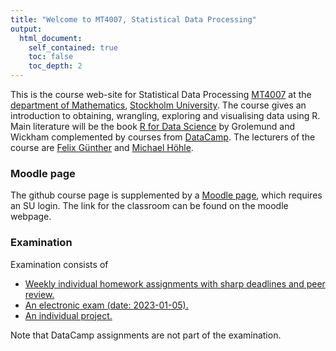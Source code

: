 ```yaml
---
title: "Welcome to MT4007, Statistical Data Processing"
output:
  html_document:
    self_contained: true
    toc: false
    toc_depth: 2
---
```


This is the course web-site for Statistical Data Processing [MT4007](https://sisu.it.su.se/search/archive_info/MT4007) at the [department of Mathematics](http://www.math.su.se/), [Stockholm University](http://www.su.se/). The course gives an
introduction to obtaining, wrangling, exploring and visualising data using R. Main literature will be the book [R for Data Science](http://r4ds.had.co.nz/index.html) by Grolemund and Wickham complemented by courses from [DataCamp](https://www.datacamp.com/home).
The lecturers of the course are [Felix Günther](https://www.su.se/english/profiles/fegu7762-1.554768) and [Michael Höhle](https://staff.math.su.se/hoehle/).

### Moodle page

The github course page is supplemented by a [Moodle page](https://kurser.math.su.se/course/view.php?id=1206), which requires an SU login. The link for the classroom can be found on the moodle webpage. 

### Examination
Examination consists of

 * [Weekly individual homework assignments with sharp deadlines and peer review.](HW.html)
 * [An electronic exam (date: 2023-01-05).](exam.html)
 * [An individual project.](project.html)
 
Note that DataCamp assignments are not part of the examination.
